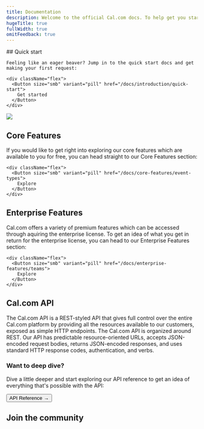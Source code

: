 ```yaml
---
title: Documentation
description: Welcome to the official Cal.com docs. To help get you started, we've put together a few resources to help you learn about how to use Cal.com. We have also provided advanced documentation covering how to build on top of Cal.com both in the codebase, by API and more. These guides will go into depth on how you can best integrate and extend Cal.com for your needs.
hugeTitle: true
fullWidth: true
omitFeedback: true
---
```



<div className="grid grid-cols-1 sm:grid-cols-3 gap-8 mt-12">
  <div>
    ## Quick start

    Feeling like an eager beaver? Jump in to the quick start docs and get making your first request:

    <div className="flex">
      <Button size="smb" variant="pill" href="/docs/introduction/quick-start">
        Get started
      </Button>
    </div>
  </div>
  <div className="col-span-2">
    <img className="border border-neutral-100 rounded-md overflow-hidden" src="https://res.cloudinary.com/djp21wtxm/image/upload/v1663614673/i1436x808-0nKukNzRRdrO_pyvmqa.png" />
  </div>
</div>


## Core Features

If you would like to get right into exploring our core features which are available to you for free, you can head straight to our Core Features section:

    <div className="flex">
      <Button size="smb" variant="pill" href="/docs/core-features/event-types">
        Explore
      </Button>
    </div>

## Enterprise Features

Cal.com offers a variety of premium features which can be accessed through aquiring the enterprise license. To get an idea of what you get in return for the enterprise license, you can head to our Enterprise Features section:

    <div className="flex">
      <Button size="smb" variant="pill" href="/docs/enterprise-features/teams">
        Explore
      </Button>
    </div>


## Cal.com API

The Cal.com API is a REST-styled API that gives full control over the entire Cal.com platform by providing all the resources available to our customers, exposed as simple HTTP endpoints.
The Cal.com API is organized around REST. Our API has predictable resource-oriented URLs, accepts JSON-encoded request bodies, returns JSON-encoded responses, and uses standard HTTP response codes, authentication, and verbs.


### Want to deep dive?

Dive a little deeper and start exploring our API reference to get an idea of everything that's possible with the API:

<Button size="smb" variant="pill" href="/docs/enterprise-features/api/api-reference">API Reference →</Button>


## Join the community

<div className="not-prose grid grid-cols-1 sm:grid-cols-2 md:grid-cols-3 gap-8 mt-6">
    <PlainCard
      href={config?.links?.discord}
      cta="Join Discord"
      description="Ask questions, give feedback, contribute"
      customBackground="#141414"
      Icon={Discord} />
    <PlainCard
      href={config?.links?.twitter}
      cta="Follow on Twitter"
      description="Follow for releases, announcements, demos"
      customBackground="#141414"
      Icon={Twitter} />
    <PlainCard
      href={config?.links?.github}
      cta="Fork us on GitHub"
      description="Get access to the full Cal.com source code"
      customBackground="#141414"
      Icon={GitHub} />
</div>
